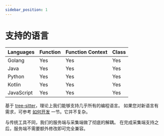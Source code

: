 ```yaml
---
sidebar_position: 1
---
```


# 支持的语言

| Languages  | Function | Function Context | Class |
|------------|----------|------------------|-------|
| Golang     | Yes      | Yes              | Yes   |
| Java       | Yes      | Yes              | Yes   |
| Python     | Yes      | Yes              | Yes   |
| Kotlin     | Yes      | Yes              | Yes   |
| JavaScript | Yes      | Yes              | Yes   |

基于 [tree-sitter](https://tree-sitter.github.io/tree-sitter/)，理论上我们能够支持几乎所有的编程语言。
如果您对新语言有需求，可参考 [如何开发](./faq-contrib) 一节。它并不复杂。

与传统工具不同，我们的服务端与采集端做了彻底的解耦。
在完成采集端支持之后，服务端不需要额外修改即可完全兼容。
